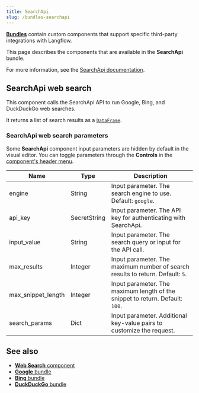 ```yaml
---
title: SearchApi
slug: /bundles-searchapi
---
```



<Icon name="Blocks" aria-hidden="true" /> [**Bundles**](/components-bundle-components) contain custom components that support specific third-party integrations with Langflow.

This page describes the components that are available in the **SearchApi** bundle.

For more information, see the [SearchApi documentation](https://www.searchapi.io/docs/google).

## SearchApi web search

This component calls the SearchApi API to run Google, Bing, and DuckDuckGo web searches.

It returns a list of search results as a [`DataFrame`](/data-types#dataframe).

### SearchApi web search parameters

Some **SearchApi** component input parameters are hidden by default in the visual editor.
You can toggle parameters through the <Icon name="SlidersHorizontal" aria-hidden="true"/> **Controls** in the [component's header menu](/concepts-components#component-menus).

| Name | Type | Description |
|------|------|-------------|
| engine | String | Input parameter. The search engine to use. Default: `google`. |
| api_key | SecretString | Input parameter. The API key for authenticating with SearchApi. |
| input_value | String | Input parameter. The search query or input for the API call. |
| max_results | Integer | Input parameter. The maximum number of search results to return. Default: `5`. |
| max_snippet_length | Integer | Input parameter. The maximum length of the snippet to return. Default: `100`. |
| search_params | Dict | Input parameter. Additional key-value pairs to customize the request. |

## See also

* [**Web Search** component](/components-data#web-search)
* [**Google** bundle](/bundles-google)
* [**Bing** bundle](/bundles-bing)
* [**DuckDuckGo** bundle](/bundles-duckduckgo)